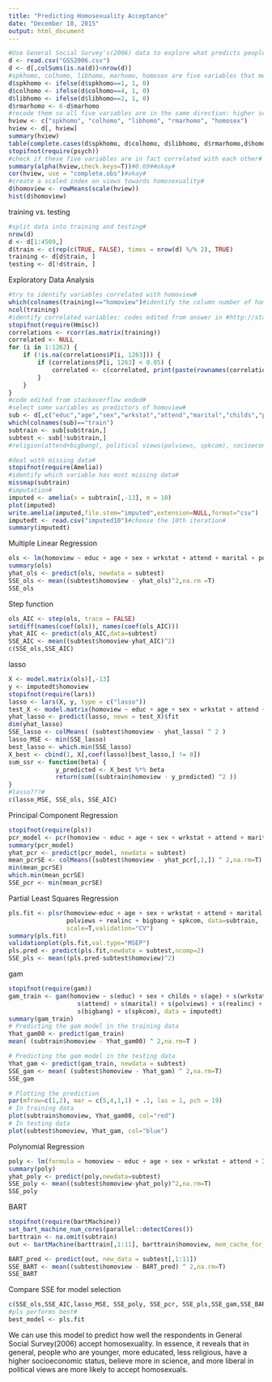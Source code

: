 ```yaml
---
title: "Predicting Homosexuality Acceptance"
date: "December 10, 2015"
output: html_document
---
```


```r
#Use General Social Survey's(2006) data to explore what predicts people's attitudes towards homosexuality#
d <- read.csv("GSS2006.csv")
d <- d[,colSums(is.na(d))<nrow(d)]
#spkhomo, colhomo, libhomo, marhomo, homosex are five variables that measure how well respondents accept homosexuals#
d$spkhomo <- ifelse(d$spkhomo==1, 1, 0)
d$colhomo <- ifelse(d$colhomo==4, 1, 0)
d$libhomo <- ifelse(d$libhomo==2, 1, 0)
d$rmarhomo <- 6-d$marhomo
#recode them so all five variables are in the same direction: higher score, higher acceptance to homosexuality#
hview <- c("spkhomo", "colhomo", "libhomo", "rmarhomo", "homosex")
hview <- d[, hview]
summary(hview)
table(complete.cases(d$spkhomo, d$colhomo, d$libhomo, d$rmarhomo,d$homosex))["TRUE"]
stopifnot(require(psych))
#check if these five variables are in fact correlated with each other#
summary(alpha(hview,check.keys=T))#0.69##okay#
cor(hview, use = "complete.obs")#okay#
#create a scaled index on views towards homosexuality#
d$homoview <- rowMeans(scale(hview))
hist(d$homoview)
```
training vs. testing
```r
#split data into training and testing#
nrow(d)
d <- d[1:4509,]
d$train <- c(rep(c(TRUE, FALSE), times = nrow(d) %/% 2), TRUE)
training <- d[d$train, ]
testing <- d[!d$train, ]
```
Exploratory Data Analysis
```r
#try to identify variables correlated with homoview#
which(colnames(training)=="homoview")#identify the column number of homoview#
ncol(training)
#identify correlated variables: codes edited from answer in #http://stackoverflow.com/questions/21604997/how-to-find-significant-correlations-in-a-large-dataset#
stopifnot(require(Hmisc))
correlations <- rcorr(as.matrix(training))
correlated <- NULL
for (i in 1:1262) {
    if (!is.na(correlations$P[i, 1263])) {
        if (correlations$P[i, 1263] < 0.05) {
            correlated <- c(correlated, print(paste(rownames(correlations$P)[i])))
        }
    }
}
#code edited from stackoverflow ended#
#select some variables as predictors of homoview#
sub <- d[,c("educ","age","sex","wrkstat","attend","marital","childs","polviews","realinc","bigbang","spkcom","homoview","train")]
which(colnames(sub)=="train")
subtrain <- sub[sub$train,]
subtest <- sub[!sub$train,]
#religion(attend+bigbang), political views(polviews, spkcom), socioeconomic status(educ, realinc,wrkstat)+demographics(child, marital, sex)#

#deal with missing data#
stopifnot(require(Amelia))
#identify which variable has most missing data#
missmap(subtrain)
#imputation#
imputed <- amelia(x = subtrain[,-13], m = 10)
plot(imputed)
write.amelia(imputed,file.stem="imputed",extension=NULL,format="csv") 
imputedt <- read.csv("imputed10")#choose the 10th iteration#
summary(imputedt)

```
Multiple Linear Regression
```r
ols <- lm(homoview ~ educ + age + sex + wrkstat + attend + marital + polviews + realinc + bigbang + spkcom, data = imputedt)
summary(ols)
yhat_ols <- predict(ols, newdata = subtest)
SSE_ols <- mean((subtest$homoview - yhat_ols)^2,na.rm =T)
SSE_ols
```
Step function
```r
ols_AIC <- step(ols, trace = FALSE)
setdiff(names(coef(ols)), names(coef(ols_AIC)))
yhat_AIC <- predict(ols_AIC,data=subtest)
SSE_AIC <- mean((subtest$homoview-yhat_AIC)^2)
c(SSE_ols,SSE_AIC)
```
lasso
```r
X <- model.matrix(ols)[,-13]
y <- imputedt$homoview
stopifnot(require(lars))
lasso <- lars(X, y, type = c("lasso")) 
test_X <- model.matrix(homoview ~ educ + age + sex + wrkstat + attend + marital + polviews + realinc + bigbang + spkcom, data = subtest)[,-13]
yhat_lasso <- predict(lasso, newx = test_X)$fit
dim(yhat_lasso)
SSE_lasso <- colMeans( (subtest$homoview - yhat_lasso) ^ 2 )
lasso_MSE <- min(SSE_lasso)
best_lasso <- which.min(SSE_lasso)
X_best <- cbind(1, X[,coef(lasso)[best_lasso,] != 0])
sum_ssr <- function(beta) {
             y_predicted <- X_best %*% beta
             return(sum((subtrain$homoview - y_predicted) ^2 ))
}
#lasso???#
c(lasso_MSE, SSE_ols, SSE_AIC)
```
Principal Component Regression
```r
stopifnot(require(pls))
pcr_model <- pcr(homoview ~ educ + age + sex + wrkstat + attend + marital + polviews + realinc + bigbang + spkcom, data = subtrain)
summary(pcr_model)
yhat_pcr <- predict(pcr_model, newdata = subtest)
mean_pcrSE <- colMeans((subtest$homoview - yhat_pcr[,1,]) ^ 2,na.rm=T)
min(mean_pcrSE)
which.min(mean_pcrSE)
SSE_pcr <- min(mean_pcrSE)
```
Partial Least Squares Regression
```r
pls.fit <- plsr(homoview~educ + age + sex + wrkstat + attend + marital +
                polviews + realinc + bigbang + spkcom, data=subtrain,
                scale=T,validation="CV")
summary(pls.fit)
validationplot(pls.fit,val.type="MSEP")
pls.pred <- predict(pls.fit,newdata = subtest,ncomp=2)
SSE_pls <- mean((pls.pred-subtest$homoview)^2)
```
gam
```r
stopifnot(require(gam))
gam_train <- gam(homoview ~ s(educ) + sex + childs + s(age) + s(wrkstat) +
                   s(attend) + s(marital) + s(polviews) + s(realinc) +
                   s(bigbang) + s(spkcom), data = imputedt)
summary(gam_train)
# Predicting the gam model in the training data 
Yhat_gam00 <- predict(gam_train)
mean( (subtrain$homoview - Yhat_gam00) ^ 2,na.rm=T )

# Predicting the gam model in the testing data 
Yhat_gam <- predict(gam_train, newdata = subtest)
SSE_gam <- mean( (subtest$homoview - Yhat_gam) ^ 2,na.rm=T)
SSE_gam

# Plotting the prediction
par(mfrow=c(1,2), mar = c(5,4,1,1) + .1, las = 1, pch = 19)
# In training data
plot(subtrain$homoview, Yhat_gam00, col="red")
# In testing data
plot(subtest$homoview, Yhat_gam, col="blue")
```
Polynomial Regression
```r
poly <- lm(formula = homoview ~ educ + age + sex + wrkstat + attend + I(attend^2) + I(attend^3) + marital + polviews + realinc + I(realinc^2) + I(realinc^3) + bigbang + spkcom, data = imputedt)
summary(poly)
yhat_poly <- predict(poly,newdata=subtest)
SSE_poly <- mean((subtest$homoview-yhat_poly)^2,na.rm=T)
SSE_poly
```
BART
```r
stopifnot(require(bartMachine))
set_bart_machine_num_cores(parallel::detectCores())
barttrain <- na.omit(subtrain)
out <- bartMachine(barttrain[,1:11], barttrain$homoview, mem_cache_for_speed = FALSE)

BART_pred <- predict(out, new_data = subtest[,1:11])
SSE_BART <- mean((subtest$homoview - BART_pred) ^ 2,na.rm=T)
SSE_BART
```
Compare SSE for model selection
```r
c(SSE_ols,SSE_AIC,lasso_MSE, SSE_poly, SSE_pcr, SSE_pls,SSE_gam,SSE_BART)
#pls performs best#
best_model <- pls.fit
```
We can use this model to predict how well the respondents in General Social Survey(2006) accept homosexuality. In essence, it reveals that in general, people who are younger, more educated, less religious, have a higher socioeconomic status, believe more in science, and more liberal in political views are more likely to accept homosexuals.
